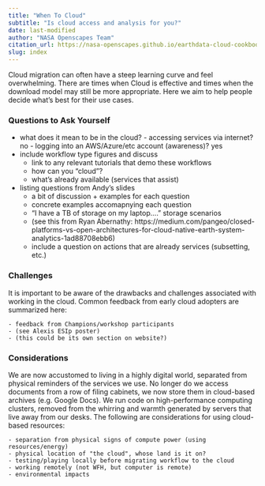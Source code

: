 ```yaml
---
title: "When To Cloud"
subtitle: "Is cloud access and analysis for you?" 
date: last-modified
author: "NASA Openscapes Team"
citation_url: https://nasa-openscapes.github.io/earthdata-cloud-cookbook/when-to-cloud.html
slug: index
---
```



Cloud migration can often have a steep learning curve and feel overwhelming. There are times when Cloud is effective and times when the download model may still be more appropriate. Here we aim to help people decide what's best for their use cases.

### Questions to Ask Yourself
- what does it mean to be in the cloud?
        - accessing services via internet? no
        - logging into an AWS/Azure/etc account (awareness)? yes    
- include workflow type figures and discuss
    - link to any relevant tutorials that demo these workflows
    - how can you "cloud"?
    - what's already available (services that assist)
- listing questions from Andy's slides
    - a bit of discussion + examples for each question
    - concrete examples accomapnying each question
    - "I have a TB of storage on my laptop...." storage scenarios
    - (see this from Ryan Abernathy: https://medium.com/pangeo/closed-platforms-vs-open-architectures-for-cloud-native-earth-system-analytics-1ad88708ebb6)
    - include a question on actions that are already services (subsetting, etc.)


### Challenges
It is important to be aware of the drawbacks and challenges associated with working in the cloud. Common feedback from early cloud adopters are summarized here:

    - feedback from Champions/workshop participants
    - (see Alexis ESIp poster)
    - (this could be its own section on website?)

### Considerations
We are now accustomed to living in a highly digital world, separated from physical reminders of the services we use. No longer do we access documents from a row of filing cabinets, we now store them in cloud-based archives (e.g. Google Docs). We run code on high-performance computing clusters, removed from the whirring and warmth generated by servers that live away from our desks. The following are considerations for using cloud-based resources:

    - separation from physical signs of compute power (using resources/energy)
    - physical location of "the cloud", whose land is it on?
    - testing/playing locally before migrating workflow to the cloud
    - working remotely (not WFH, but computer is remote)
    - environmental impacts